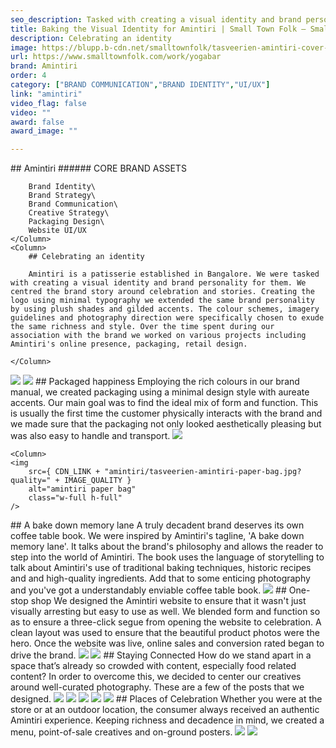 ```yaml
---
seo_description: Tasked with creating a visual identity and brand personality for them, we spent time on various projects including Amintiri's online presence, packaging, retail design.
title: Baking the Visual Identity for Amintiri | Small Town Folk — Small Town Folk
description: Celebrating an identity 
image: https://blupp.b-cdn.net/smalltownfolk/tasveerien-amintiri-cover-03.jpg?quality=80
url: https://www.smalltownfolk.com/work/yogabar
brand: Amintiri 
order: 4
category: ["BRAND COMMUNICATION","BRAND IDENTITY","UI/UX"]
link: "amintiri"
video_flag: false
video: ""
award: false
award_image: ""

---
```


<Column2>
    <Column>
        ## Amintiri 
        ###### CORE BRAND ASSETS

        Brand Identity\
        Brand Strategy\
        Brand Communication\
        Creative Strategy\
        Packaging Design\
        Website UI/UX
    </Column>
    <Column>
        ## Celebrating an identity 
        
        Amintiri is a patisserie established in Bangalore. We were tasked with creating a visual identity and brand personality for them. We centred the brand story around celebration and stories. Creating the logo using minimal typography we extended the same brand personality by using plush shades and gilded accents. The colour schemes, imagery guidelines and photography direction were specifically chosen to exude the same richness and style. Over the time spent during our association with the brand we worked on various projects including Amintiri's online presence, packaging, retail design.

    </Column>
</Column2>

<Column>
    <img
        src={ CDN_LINK + "amintiri/tasveerien-amintiri-identity.jpg?quality=" + IMAGE_QUALITY }
        alt="amintiri a bake down memory lane"
        class="w-full h-full"
    />
</Column>

<Column>
<img
        src={ CDN_LINK + "amintiri/tasveerien-amintiri-tiramisu-desktop.jpg?quality=" + IMAGE_QUALITY }
        alt="amintiri tiramisu"
        class="w-full h-full"
    />
</Column>
<Column>
    ## Packaged happiness
    Employing the rich colours in our brand manual, we created packaging using a minimal design style with aureate accents. Our main goal was to find the ideal mix of form and function. This is usually the first time the customer physically interacts with the brand and we made sure that the packaging not only looked aesthetically pleasing but was also easy to handle and transport. 
</Column>

<Column2>
    <Column>
    <img
        src={ CDN_LINK + "amintiri/tasveerien-amintiri-packaging.jpg?quality=" + IMAGE_QUALITY }
        alt="amintiri packaging"
        class="w-full h-full"
    />
    </Column>

    <Column>
    <img
        src={ CDN_LINK + "amintiri/tasveerien-amintiri-paper-bag.jpg?quality=" + IMAGE_QUALITY }
        alt="amintiri paper bag"
        class="w-full h-full"
    />
</Column>
</Column2>

<Column>
    ## A bake down memory lane
    A truly decadent brand deserves its own coffee table book. We were inspired by Amintiri's tagline, 'A bake down memory lane'. It talks about the brand's philosophy and allows the reader to step into the world of Amintiri. The book uses the language of storytelling to talk about Amintiri's use of traditional baking techniques, historic recipes and and high-quality ingredients. Add that to some enticing photography and you've got a understandably enviable coffee table book.
</Column>

<Column>
    <img
        src={ CDN_LINK + "amintiri/tasveerien-amintiri-catalog-desktop.jpg?quality=" + IMAGE_QUALITY }
        alt="amintiri catalog"
        class="w-full h-full"
    />
</Column>

<Column>
    ## One-stop shop 
    We designed the Amintiri website to ensure that it wasn't just visually arresting but easy to use as well. We blended form and function so as to ensure a three-click segue from opening the website to celebration. A clean layout was used to ensure that the beautiful product photos were the hero. Once the website was live, online sales and conversion rated began to drive the brand.
</Column>

<Column>
    <img
        src={ CDN_LINK + "amintiri/tasveerien-amintiri-website.gif?quality=" + IMAGE_QUALITY }
        alt="amintiri website"
        class="w-full h-full"
    />
</Column>

<Column>
    <img
        src={ CDN_LINK + "amintiri/tasveerien-amintiri-brownie-desktop-02.jpg?quality=" + IMAGE_QUALITY }
        alt="amintiri brownie"
        class="w-full h-full"
    />
</Column>

<Column>
    ## Staying Connected  
    How do we stand apart in a space that’s already so crowded with content, especially food related content? In order to overcome this, we decided to center our creatives around well-curated photography. These are a few of the posts that we designed.
</Column>

<Column>
    <img
        src={ CDN_LINK + "amintiri/tasveerien-amintiri-social-posts.jpg?quality=" + IMAGE_QUALITY }
        alt="amintiri instagram posts"
        class="w-full h-full"
    />
</Column>

<Column3>
    <Column>
    <img
        src={ CDN_LINK + "amintiri/tasveerien-amintiri-caramel-cheesecake-02.jpg?quality=" + IMAGE_QUALITY }
        alt="amintiri caramel cheesecake"
        class="w-full h-full"
    />
    </Column>
    <Column>
    <img
        src={ CDN_LINK + "amintiri/tasveerien-amintiri-almondloaf-02.jpg?quality=" + IMAGE_QUALITY }
        alt="amintiri almondloaf"
        class="w-full h-full"
    />
    </Column>
    <Column>
    <img
        src={ CDN_LINK + "amintiri/tasveerien-amintiri-blackberry-mascarpone.jpg?quality=" + IMAGE_QUALITY }
        alt="amintiri blackberry mascarpone"
        class="w-full h-full"
    />
    </Column>
</Column3>

<Column>
    <img
        src={ CDN_LINK + "amintiri/tasveerien-amintiri-menu-desktop.jpg?quality=" + IMAGE_QUALITY }
        alt="amintiri menu desktop"
        class="w-full h-full"
    />
</Column>

<Column>
    ## Places of Celebration 
    Whether you were at the store or at an outdoor location, the consumer always received an authentic Amintiri experience. Keeping richness and decadence in mind, we created a menu, point-of-sale creatives and on-ground posters. 
</Column>

<Column2>
    <Column>
    <img
        src={ CDN_LINK + "amintiri/tasveerien-amintiri-catering-card.jpg?quality=" + IMAGE_QUALITY }
        alt="amintiri catering card"
        class="w-full h-full"
    />
    </Column>
    <Column>
    <img
        src={ CDN_LINK + "amintiri/tasveerien-amintiri-choux.jpg?quality=" + IMAGE_QUALITY }
        alt="amintiri choux"
        class="w-full h-full"
    />
    </Column>
</Column2>

